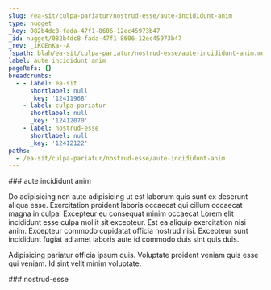 ```yaml
---
slug: /ea-sit/culpa-pariatur/nostrud-esse/aute-incididunt-anim
type: nugget
_key: 082b4dc8-fada-47f1-8606-12ec45973b47
_id: nugget/082b4dc8-fada-47f1-8606-12ec45973b47
_rev: _iKCEnKa--A
fspath: blah/ea-sit/culpa-pariatur/nostrud-esse/aute-incididunt-anim.md
label: aute incididunt anim
pageRefs: {}
breadcrumbs:
  - - label: ea-sit
      shortlabel: null
      _key: '12411968'
    - label: culpa-pariatur
      shortlabel: null
      _key: '12412070'
    - label: nostrud-esse
      shortlabel: null
      _key: '12412122'
paths:
  - /ea-sit/culpa-pariatur/nostrud-esse/aute-incididunt-anim
---
```


<NuggetArea>
<Nugget slug="/ea-sit/culpa-pariatur/nostrud-esse/aute-incididunt-anim" type="nugget" _key="082b4dc8-fada-47f1-8606-12ec45973b47" _id="nugget/082b4dc8-fada-47f1-8606-12ec45973b47" _rev="_iKCEnKa--A" fspath="blah/ea-sit/culpa-pariatur/nostrud-esse/aute-incididunt-anim.md" label="aute incididunt anim" paths="/ea-sit/culpa-pariatur/nostrud-esse/aute-incididunt-anim">
<NuggetBody>
### aute incididunt anim

Do adipisicing non aute adipisicing ut est laborum quis sunt ex deserunt aliqua esse. Exercitation proident laboris occaecat qui cillum occaecat magna in culpa. Excepteur eu consequat minim occaecat Lorem elit incididunt esse culpa mollit sit excepteur. Est ea aliquip exercitation nisi anim. Excepteur commodo cupidatat officia nostrud nisi. Excepteur sunt incididunt fugiat ad amet laboris aute id commodo duis sint quis duis.

Adipisicing pariatur officia ipsum quis. Voluptate proident veniam quis esse qui veniam. Id sint velit minim voluptate.

</NuggetBody>
<Breadcrumbs>
<Crumbs>
<Crumb _key="12411968" label="ea-sit" /><Crumb _key="12412070" label="culpa-pariatur" /><Crumb _key="12412122" label="nostrud-esse" />
</Crumbs>
</Breadcrumbs>
</Nugget>

<NuggetsInbound>
</NuggetsInbound>
<NuggetsOutbound>
</NuggetsOutbound>
</NuggetArea>
<PassagesInbound>
<Passage direction="inbound" type="passage" _key="12412122" _id="passage/12412122" _rev="_iKCEnKW--A" label="nostrud-esse" passage="nostrud-esse" fspath="blah/ea-sit/culpa-pariatur/nostrud-esse" paths="/ea-sit/culpa-pariatur/nostrud-esse" slug="/ea-sit/culpa-pariatur/nostrud-esse">
<NuggetBody>
### nostrud-esse

</NuggetBody>
<Breadcrumbs>
<Crumbs>
<Crumb _key="12411968" label="ea-sit" /><Crumb _key="12412070" label="culpa-pariatur" />
</Crumbs>
</Breadcrumbs>
</Passage>

</PassagesInbound>
<PassagesOutbound>
</PassagesOutbound>